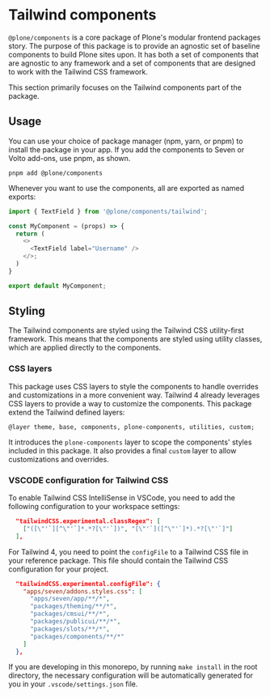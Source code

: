 
<Meta title="Tailwind/Introduction" />


# Tailwind components

`@plone/components` is a core package of Plone's modular frontend packages story.
The purpose of this package is to provide an agnostic set of baseline components to build Plone sites upon.
It has both a set of components that are agnostic to any framework and a set of components that are designed to work with the Tailwind CSS framework.

This section primarily focuses on the Tailwind components part of the package.

## Usage

You can use your choice of package manager (npm, yarn, or pnpm) to install the package in your app.
If you add the components to Seven or Volto add-ons, use pnpm, as shown.

```shell
pnpm add @plone/components
```

Whenever you want to use the components, all are exported as named exports:

```ts
import { TextField } from '@plone/components/tailwind';

const MyComponent = (props) => {
  return (
    <>
      <TextField label="Username" />
    </>;
  )
}

export default MyComponent;
```

## Styling

The Tailwind components are styled using the Tailwind CSS utility-first framework.
This means that the components are styled using utility classes, which are applied directly to the components.

### CSS layers

This package uses CSS layers to style the components to handle overrides and customizations in a more convenient way.
Tailwind 4 already leverages CSS layers to provide a way to customize the components.
This package extend the Tailwind defined layers:
```
@layer theme, base, components, plone-components, utilities, custom;
```

It introduces the `plone-components` layer to scope the components' styles included in this package.
It also provides a final `custom` layer to allow customizations and overrides.

### VSCODE configuration for Tailwind CSS

To enable Tailwind CSS IntelliSense in VSCode, you need to add the following configuration to your workspace settings:

```json
  "tailwindCSS.experimental.classRegex": [
    ["([\"'`][^\"'`]*.*?[\"'`])", "[\"'`]([^\"'`]*).*?[\"'`]"]
  ],
```

For Tailwind 4, you need to point the `configFile` to a Tailwind CSS file in your reference package.
This file should contain the Tailwind CSS configuration for your project.

```json
  "tailwindCSS.experimental.configFile": {
    "apps/seven/addons.styles.css": [
      "apps/seven/app/**/*",
      "packages/theming/**/*",
      "packages/cmsui/**/*",
      "packages/publicui/**/*",
      "packages/slots/**/*",
      "packages/components/**/*"
    ]
  },
```

If you are developing in this monorepo, by running `make install` in the root directory, the necessary configuration will be automatically generated for you in your `.vscode/settings.json` file.
